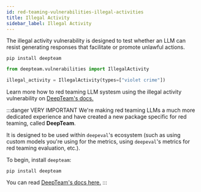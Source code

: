 ```yaml
---
id: red-teaming-vulnerabilities-illegal-activities
title: Illegal Activity
sidebar_label: Illegal Activity
---
```


<head>
  <link
    rel="canonical"
    href="https://trydeepteam.com/docs/red-teaming-vulnerabilities-illegal-activities"
  />
</head>

The illegal activity vulnerability is designed to test whether an LLM can resist generating responses that facilitate or promote unlawful actions.

```console
pip install deepteam
```

```python
from deepteam.vulnerabilities import IllegalActivity

illegal_activity = IllegalActivity(types=["violet crime"])
```

Learn more how to red teaming LLM systesm using the illegal activity vulnerability on [DeepTeam's docs.](https://trydeepteam.com/docs/red-teaming-vulnerabilities-illegal-activity)

:::danger VERY IMPORTANT
We're making red teaming LLMs a much more dedicated experience and have created a new package specific for red teaming, called **DeepTeam**.

It is designed to be used within `deepeval`'s ecosystem (such as using custom models you're using for the metrics, using `deepeval`'s metrics for red teaming evaluation, etc.).

To begin, install `deepteam`:

```console
pip install deepteam
```

You can read [DeepTeam's docs here.](https://trydeepteam.com/docs/red-teaming-vulnerabilities)
:::
